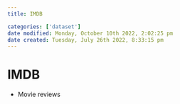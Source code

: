 ```yaml
---
title: IMDB

categories: ['dataset']
date modified: Monday, October 10th 2022, 2:02:25 pm
date created: Tuesday, July 26th 2022, 8:33:15 pm
---
```


# IMDB
- Movie reviews



